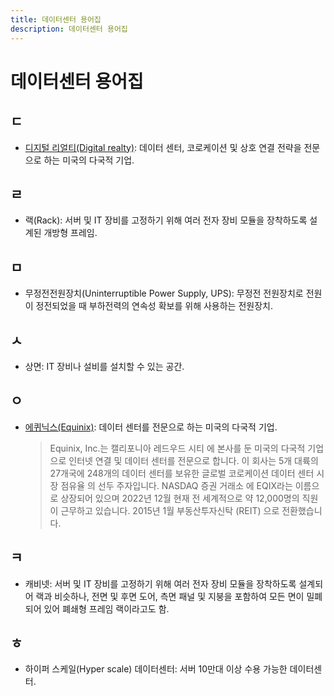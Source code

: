 ```yaml
---
title: 데이터센터 용어집
description: 데이터센터 용어집
---
```

# 데이터센터 용어집
## ㄷ
* [디지털 리얼티(Digital realty)](https://www.digitalrealty.kr/): 데이터 센터, 코로케이션 및 상호 연결 전략을 전문으로 하는 미국의 다국적 기업.

## ㄹ
* 랙(Rack): 서버 및 IT 장비를 고정하기 위해 여러 전자 장비 모듈을 장착하도록 설계된 개방형 프레임.

## ㅁ
* 무정전전원장치(Uninterruptible Power Supply, UPS): 무정전 전원장치로 전원이 정전되었을 때 부하전력의 연속성 확보를 위해 사용하는 전원장치.

## ㅅ
* 상면: IT 장비나 설비를 설치할 수 있는 공간.

## ㅇ
* [에퀴닉스(Equinix)](https://www.equinix.com/): 데이터 센터를 전문으로 하는 미국의 다국적 기업.
  > Equinix, Inc.는 캘리포니아 레드우드 시티 에 본사를 둔 미국의 다국적 기업으로 인터넷 연결 및 데이터 센터를 전문으로 합니다. 이 회사는 5개 대륙의 27개국에 248개의 데이터 센터를 보유한 글로벌 코로케이션 데이터 센터 시장 점유율 의 선두 주자입니다.
NASDAQ 증권 거래소 에 EQIX라는 이름으로 상장되어 있으며 2022년 12월 현재 전 세계적으로 약 12,000명의 직원이 근무하고 있습니다. 2015년 1월 부동산투자신탁 (REIT) 으로 전환했습니다.

## ㅋ
* 캐비넷: 서버 및 IT 장비를 고정하기 위해 여러 전자 장비 모듈을 장착하도록 설계되어 랙과 비슷하나, 전면 및 후면 도어, 측면 패널 및 지붕을 포함하여 모든 면이 밀폐되어 있어 폐쇄형 프레임 랙이라고도 함.

## ㅎ
* 하이퍼 스케일(Hyper scale) 데이터센터: 서버 10만대 이상 수용 가능한 데이터센터.
